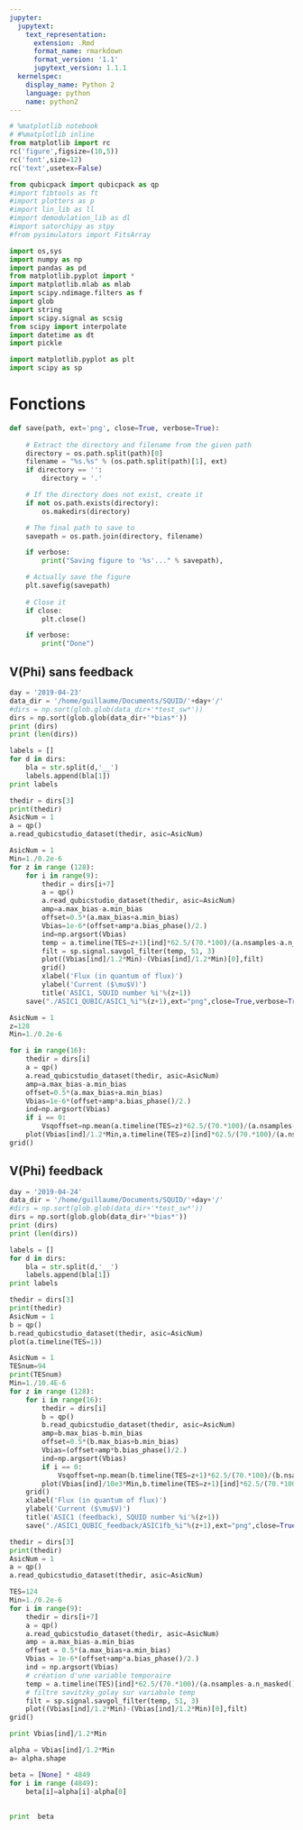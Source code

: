 ```yaml
---
jupyter:
  jupytext:
    text_representation:
      extension: .Rmd
      format_name: rmarkdown
      format_version: '1.1'
      jupytext_version: 1.1.1
  kernelspec:
    display_name: Python 2
    language: python
    name: python2
---
```


```python
# %matplotlib notebook
# #%matplotlib inline
from matplotlib import rc
rc('figure',figsize=(10,5))
rc('font',size=12)
rc('text',usetex=False)

from qubicpack import qubicpack as qp
#import fibtools as ft
#import plotters as p
#import lin_lib as ll
#import demodulation_lib as dl
#import satorchipy as stpy
#from pysimulators import FitsArray

import os,sys
import numpy as np
import pandas as pd
from matplotlib.pyplot import *
import matplotlib.mlab as mlab
import scipy.ndimage.filters as f
import glob
import string
import scipy.signal as scsig
from scipy import interpolate
import datetime as dt
import pickle

import matplotlib.pyplot as plt
import scipy as sp
```

# Fonctions

```python
def save(path, ext='png', close=True, verbose=True):
    
    # Extract the directory and filename from the given path
    directory = os.path.split(path)[0]
    filename = "%s.%s" % (os.path.split(path)[1], ext)
    if directory == '':
        directory = '.'

    # If the directory does not exist, create it
    if not os.path.exists(directory):
        os.makedirs(directory)

    # The final path to save to
    savepath = os.path.join(directory, filename)

    if verbose:
        print("Saving figure to '%s'..." % savepath),

    # Actually save the figure
    plt.savefig(savepath)
    
    # Close it
    if close:
        plt.close()

    if verbose:
        print("Done")
```

## V(Phi) sans feedback

```python
day = '2019-04-23'
data_dir = '/home/guillaume/Documents/SQUID/'+day+'/'
#dirs = np.sort(glob.glob(data_dir+'*test_sw*'))
dirs = np.sort(glob.glob(data_dir+'*bias*'))
print (dirs)
print (len(dirs))

labels = []
for d in dirs:
    bla = str.split(d,'__')
    labels.append(bla[1])
print labels
```

```python
thedir = dirs[3]
print(thedir)
AsicNum = 1
a = qp()
a.read_qubicstudio_dataset(thedir, asic=AsicNum)

```

```python
AsicNum = 1
Min=1./0.2e-6
for z in range (128):
    for i in range(9):
        thedir = dirs[i+7]
        a = qp()
        a.read_qubicstudio_dataset(thedir, asic=AsicNum)
        amp=a.max_bias-a.min_bias
        offset=0.5*(a.max_bias+a.min_bias)
        Vbias=1e-6*(offset+amp*a.bias_phase()/2.)
        ind=np.argsort(Vbias)
        temp = a.timeline(TES=z+1)[ind]*62.5/(70.*100)/(a.nsamples-a.n_masked())-Vsqoffset
        filt = sp.signal.savgol_filter(temp, 51, 3) 
        plot((Vbias[ind]/1.2*Min)-(Vbias[ind]/1.2*Min)[0],filt)
        grid()
        xlabel('Flux (in quantum of flux)')
        ylabel('Current ($\mu$V)')
        title('ASIC1, SQUID number %i'%(z+1))
    save("./ASIC1_QUBIC/ASIC1_%i"%(z+1),ext="png",close=True,verbose=True)
```

```python
AsicNum = 1
z=128
Min=1./0.2e-6

for i in range(16):
    thedir = dirs[i]
    a = qp()
    a.read_qubicstudio_dataset(thedir, asic=AsicNum)
    amp=a.max_bias-a.min_bias
    offset=0.5*(a.max_bias+a.min_bias)
    Vbias=1e-6*(offset+amp*a.bias_phase()/2.)
    ind=np.argsort(Vbias)
    if i == 0:
        Vsqoffset=np.mean(a.timeline(TES=z)*62.5/(70.*100)/(a.nsamples-a.n_masked()))
    plot(Vbias[ind]/1.2*Min,a.timeline(TES=z)[ind]*62.5/(70.*100)/(a.nsamples-a.n_masked())-Vsqoffset)
grid()

```

## V(Phi) feedback

```python
day = '2019-04-24'
data_dir = '/home/guillaume/Documents/SQUID/'+day+'/'
#dirs = np.sort(glob.glob(data_dir+'*test_sw*'))
dirs = np.sort(glob.glob(data_dir+'*bias*'))
print (dirs)
print (len(dirs))

labels = []
for d in dirs:
    bla = str.split(d,'__')
    labels.append(bla[1])
print labels
```

```python
thedir = dirs[3]
print(thedir)
AsicNum = 1
b = qp()
b.read_qubicstudio_dataset(thedir, asic=AsicNum)
plot(a.timeline(TES=1))
```

```python
AsicNum = 1
TESnum=94
print(TESnum)
Min=1./10.4E-6
for z in range (128):
    for i in range(16):
        thedir = dirs[i]
        b = qp()
        b.read_qubicstudio_dataset(thedir, asic=AsicNum)
        amp=b.max_bias-b.min_bias
        offset=0.5*(b.max_bias+b.min_bias)
        Vbias=(offset+amp*b.bias_phase()/2.)
        ind=np.argsort(Vbias)    
        if i == 0:
            Vsqoffset=np.mean(b.timeline(TES=z+1)*62.5/(70.*100)/(b.nsamples-b.n_masked()))
        plot(Vbias[ind]/10e3*Min,b.timeline(TES=z+1)[ind]*62.5/(70.*100)/(b.nsamples-b.n_masked())-Vsqoffset)
    grid()
    xlabel('Flux (in quantum of flux)')
    ylabel('Current ($\mu$V)')
    title('ASIC1 (feedback), SQUID number %i'%(z+1))
    save("./ASIC1_QUBIC_feedback/ASIC1fb_%i"%(z+1),ext="png",close=True,verbose=True)
```

```python
thedir = dirs[3]
print(thedir)
AsicNum = 1
a = qp()
a.read_qubicstudio_dataset(thedir, asic=AsicNum)
```

```python
TES=124
Min=1./0.2e-6
for i in range(9):
    thedir = dirs[i+7]
    a = qp()
    a.read_qubicstudio_dataset(thedir, asic=AsicNum)
    amp = a.max_bias-a.min_bias
    offset = 0.5*(a.max_bias+a.min_bias)
    Vbias = 1e-6*(offset+amp*a.bias_phase()/2.)
    ind = np.argsort(Vbias)
    # création d'une variable temporaire 
    temp = a.timeline(TES)[ind]*62.5/(70.*100)/(a.nsamples-a.n_masked())-Vsqoffset
    # filtre savitzky_golay sur variabale temp
    filt = sp.signal.savgol_filter(temp, 51, 3) 
    plot((Vbias[ind]/1.2*Min)-(Vbias[ind]/1.2*Min)[0],filt)
grid()

```

```python
print Vbias[ind]/1.2*Min
```

```python
alpha = Vbias[ind]/1.2*Min
a= alpha.shape
```

```python
beta = [None] * 4849
for i in range (4849):
    beta[i]=alpha[i]-alpha[0]
    
    
print  beta  
```

```python

```
